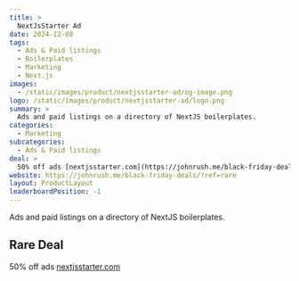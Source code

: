 ```yaml
---
title: >
  NextJsStarter Ad
date: 2024-12-08
tags:
  - Ads & Paid listings
  - Boilerplates
  - Marketing
  - Next.js
images:
  - /static/images/product/nextjsstarter-ad/og-image.png
logo: /static/images/product/nextjsstarter-ad/logo.png
summary: >
  Ads and paid listings on a directory of NextJS boilerplates.
categories:
  - Marketing
subcategories:
  - Ads & Paid listings
deal: >
  50% off ads [nextjsstarter.com](https://johnrush.me/black-friday-deals/?ref=rare)
website: https://johnrush.me/black-friday-deals/?ref=rare
layout: ProductLayout
leaderboardPosition: -1
---
```

Ads and paid listings on a directory of NextJS boilerplates.

## Rare Deal

50% off ads [nextjsstarter.com](https://johnrush.me/black-friday-deals/?ref=rare)
